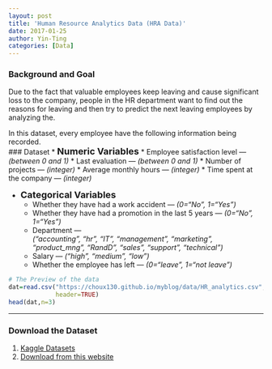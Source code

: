 ```yaml
---
layout: post
title: 'Human Resource Analytics Data (HRA Data)'
date: 2017-01-25
author: Yin-Ting
categories: [Data]
---
```

### Background and Goal
Due to the fact that valuable employees keep leaving and cause significant loss to the company, people in the HR department want to find out the reasons for leaving and then try to predict the next leaving employees by analyzing the.

In this dataset, every employee have the following information being recorded.
<br />
### Dataset
* **<font size="4">Numeric Variables</font>** 
  * Employee satisfaction level --- _(between 0 and 1)_
  * Last evaluation --- _(between 0 and 1)_
  * Number of projects --- _(integer)_
  * Average monthly hours --- _(integer)_
  * Time spent at the company --- _(integer)_

* **<font size="4">Categorical Variables</font>** 
  * Whether they have had a work accident --- _(0="No", 1="Yes")_
  * Whether they have had a promotion in the last 5 years --- _(0="No", 1="Yes")_
  * Department --- <br />
  _("accounting", "hr", "IT", "management", "marketing", "product_mng", "RandD", "sales", "support", "technical")_
  * Salary --- _("high", "medium", "low")_
  * Whether the employee has left --- _(0="leave", 1="not leave")_

```r
# The Preview of the data
dat=read.csv("https://choux130.github.io/myblog/data/HR_analytics.csv",
             header=TRUE)
head(dat,n=3)
```

***

### Download the Dataset
1. [Kaggle Datasets](https://www.kaggle.com/ludobenistant/hr-analytics)
2. [Download from this website]({{ site.baseurl }}/DATA/HR_analytics.csv)
